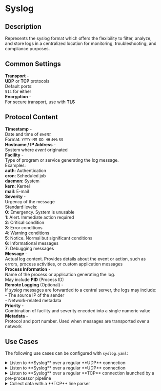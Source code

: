 # Syslog

## Description

Represents the syslog format which offers the flexibility to filter, analyze, and store logs in a centralized location for monitoring, troubleshooting, and compliance purposes.

## Common Settings

**Transport** -\
<tab-ln/>**UDP** or **TCP** protocols\
<tab-ln/>Default ports:\
<tab-ln/><tab-ln/>`514` for either\
**Encryption** -\
<tab-ln/>For secure transport, use with **TLS**

## Protocol Content

**Timestamp** -\
<tab-ln/>Date and time of _event_\
<tab-ln/>Format: `YYYY-MM-DD HH:MM:SS`\
**Hostname / IP Address** -\
<tab-ln/>System where _event_ originated\
**Facility** -\
<tab-ln/>Type of program or service generating the log message.\
<tab-ln/>Examples:\
<tab-ln/><tab-ln/>**auth**: Authentication\
<tab-ln/><tab-ln/>**cron**: Scheduled job\
<tab-ln/><tab-ln/>**daemon**: System\
<tab-ln/><tab-ln/>**kern**: Kernel\
<tab-ln/><tab-ln/>**mail**: E-mail\
**Severity** -\
<tab-ln/>Urgency of the message\
<tab-ln/>Standard levels:\
<tab-ln/><tab-ln/>**0**: Emergency. System is unusable\
<tab-ln/><tab-ln/>**1**: Alert. Immediate action required\
<tab-ln/><tab-ln/>**2**: Critical condition\
<tab-ln/><tab-ln/>**3**: Error conditions\
<tab-ln/><tab-ln/>**4**: Warning conditions\
<tab-ln/><tab-ln/>**5**: Notice. Normal but significant conditions\
<tab-ln/><tab-ln/>**6**: Informational messages\
<tab-ln/><tab-ln/>**7**: Debugging messages\
**Message** -\
<tab-ln/>Actual log content. Provides details about the event or action, such as\
<tab-ln/>errors, process activities, or custom application messages\
**Process Information** -\
<tab-ln/>Name of the process or application generating the log.\
<tab-ln/>May include **PID** (Process ID)\
**Remote Logging** (Optional) -\
<tab-ln/>If _syslog_ messages are forwarded to a central server, the logs may include:\
<tab-ln/><tab-ln/>- The source IP of the sender\
<tab-ln/><tab-ln/>- Network-related metadata\
**Priority** -\
<tab-ln/>Combination of facility and severity encoded into a single numeric value\
**Metadata** -\
<tab-ln/>Protocol and port number. Used when messages are transported over a network

## Use Cases

The following use cases can be configured with `syslog.yaml`:

<details>
<summary>Listen to **Syslog** over a regular **UDP** connection</summary>
```yaml
devices:
   id: {0..9}+
   name: "<some-name>"
   type: syslog
   properties:
      address: "0.0.0.0"
      port: 514
```
</details>

<details>
<summary>Listen to **Syslog** over a regular **UDP** connection</summary>
```yaml
{/* TODO: Provide configuration */}
```
</details>

<details>
<summary>Listen to **Syslog** over a regular **TCP** connection launched by a pre-processor pipeline</summary>
```yaml
{/* TODO: Provide configuration */}
```
</details>

<details>
<summary>Collect data with a **TCP** line parser</summary>
```yaml
{/* TODO: Provide configuration */}
```
</details>
